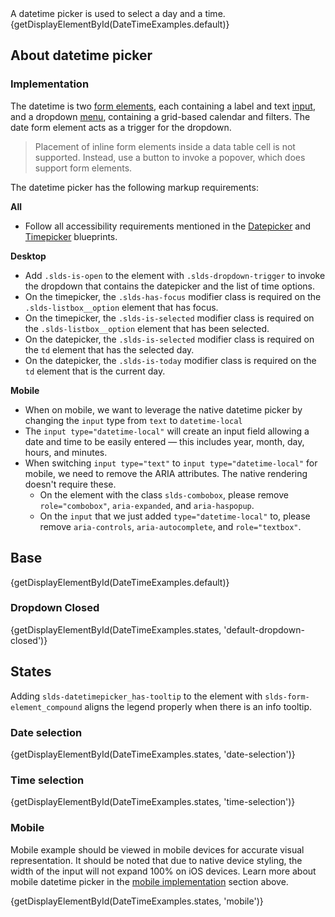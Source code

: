 
<div className="doc lead">
  A datetime picker is used to select a day and a time.
</div>

<CodeView exampleOnly demoStyles="height: 28rem;">
  {getDisplayElementById(DateTimeExamples.default)}
</CodeView>

## About datetime picker

### Implementation

The datetime is two [form elements](/components/form-element), each containing a label and text [input](/components/input), and a dropdown [menu](/components/menus), containing a grid-based calendar and filters. The date form element acts as a trigger for the dropdown.

<Blockquote type="warning">
  <p>
    Placement of inline form elements inside a data table cell is not supported. Instead, use a button to invoke a popover, which does support form elements.
  </p>
</Blockquote>

The datetime picker has the following markup requirements:

**All**

- Follow all accessibility requirements mentioned in the [Datepicker](/components/datepickers) and [Timepicker](/components/timepicker) blueprints.

**Desktop**
- Add `.slds-is-open` to the element with `.slds-dropdown-trigger` to invoke the dropdown that contains the datepicker and the list of time options.
- On the timepicker, the `.slds-has-focus` modifier class is required on the `.slds-listbox__option` element that has focus.
- On the timepicker, the `.slds-is-selected` modifier class is required on the `.slds-listbox__option` element that has been selected.
- On the datepicker, the `.slds-is-selected` modifier class is required on the `td` element that has the selected day.
- On the datepicker, the `.slds-is-today` modifier class is required on the `td` element that is the current day.

**Mobile**
- When on mobile, we want to leverage the native datetime picker by changing the `input` type from `text` to `datetime-local`
- The `input type="datetime-local"` will create an input field allowing a date and time to be easily entered — this includes year, month, day, hours, and minutes.
- When switching `input type="text"` to `input type="datetime-local"` for mobile, we need to remove the ARIA attributes. The native rendering doesn't require these.
  - On the element with the class `slds-combobox`, please remove `role="combobox"`, `aria-expanded`, and `aria-haspopup`.
  - On the `input` that we just added `type="datetime-local"` to, please remove `aria-controls`, `aria-autocomplete`, and `role="textbox"`.

## Base

<CodeView demoStyles="height: 28rem;">
  {getDisplayElementById(DateTimeExamples.default)}
</CodeView>

### Dropdown Closed
<CodeView demoStyles="height: 6rem;">
  {getDisplayElementById(DateTimeExamples.states, 'default-dropdown-closed')}
</CodeView>

## States
Adding `slds-datetimepicker_has-tooltip` to the element with `slds-form-element_compound` aligns the legend properly when there is an info tooltip.

### Date selection

<CodeView demoStyles="height: 28rem;">
  {getDisplayElementById(DateTimeExamples.states, 'date-selection')}
</CodeView>

### Time selection

<CodeView demoStyles="height: 28rem;">
  {getDisplayElementById(DateTimeExamples.states, 'time-selection')}
</CodeView>

### Mobile

Mobile example should be viewed in mobile devices for accurate visual representation. It should be noted that due to native device styling, the width of the input will not expand 100% on iOS devices. Learn more about mobile datetime picker in the [mobile implementation](/components/datetime-picker/#Implementation) section above.

<CodeView demoStyles="height: 5rem;">
  {getDisplayElementById(DateTimeExamples.states, 'mobile')}
</CodeView>

